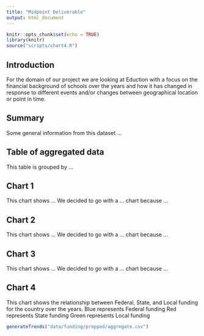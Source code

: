 ```yaml
---
title: "Midpoint Deliverable"
output: html_document
---
```


```r
knitr::opts_chunk$set(echo = TRUE)
library(knitr)
source("scripts/chart4.R")
```

## Introduction

For the domain of our project we are looking at Eduction with a focus on the financial background of schools over the years and how it has changed in response to different events and/or changes between geographical location or point in time.

## Summary

Some general information from this dataset ...

## Table of aggregated data

This table is grouped by ...

## Chart 1

This chart shows ... We decided to go with a ... chart because ...

## Chart 2

This chart shows ... We decided to go with a ... chart because ...

## Chart 3

This chart shows ... We decided to go with a ... chart because ...

## Chart 4

This chart shows the relationship between Federal, State, and Local funding for the country over the years.
Blue represents Federal funding
Red represents State funding
Green represents Local funding
```r
generateTrends("data/funding/prepped/aggregate.csv")
```



